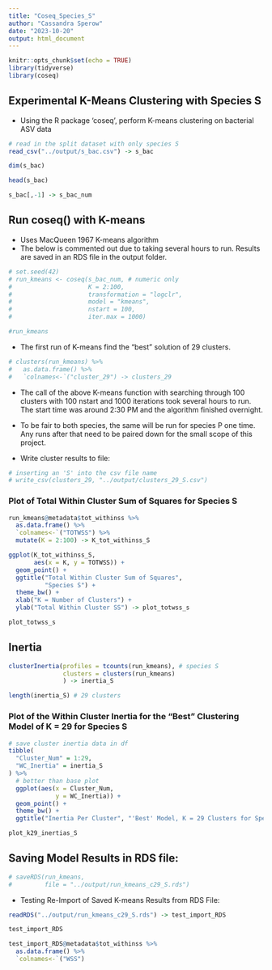 ```yaml
---
title: "Coseq_Species_S"
author: "Cassandra Sperow"
date: "2023-10-20"
output: html_document
---
```


```r
knitr::opts_chunk$set(echo = TRUE)
library(tidyverse)
library(coseq)
```

## Experimental K-Means Clustering with Species S
- Using the R package 'coseq', perform K-means clustering on bacterial ASV data
```r
# read in the split dataset with only species S
read_csv("../output/s_bac.csv") -> s_bac
```


```r
dim(s_bac)
```


```r
head(s_bac)

s_bac[,-1] -> s_bac_num
```

## Run coseq() with K-means
- Uses MacQueen 1967 K-means algorithm 
- The below is commented out due to taking several hours to run. Results are saved in an RDS file in the output folder. 
```r
# set.seed(42)
# run_kmeans <- coseq(s_bac_num, # numeric only
#                     K = 2:100, 
#                     transformation = "logclr",
#                     model = "kmeans", 
#                     nstart = 100, 
#                     iter.max = 1000)
```


```r
#run_kmeans
```

- The first run of K-means find the "best" solution of 29 clusters.

```r
# clusters(run_kmeans) %>% 
#   as.data.frame() %>% 
#   `colnames<-`("cluster_29") -> clusters_29

```

- The call of the above K-means function with searching through 100 clusters with 100 nstart and 1000 iterations took several hours to run. The start time was around 2:30 PM and the algorithm finished overnight. 

- To be fair to both species, the same will be run for species P one time. Any runs after that need to be paired down for the small scope of this project. 

- Write cluster results to file:
```r
# inserting an 'S' into the csv file name
# write_csv(clusters_29, "../output/clusters_29_S.csv")
```

### Plot of Total Within Cluster Sum of Squares for Species S
```r
run_kmeans@metadata$tot_withinss %>% 
  as.data.frame() %>% 
  `colnames<-`("TOTWSS") %>% 
  mutate(K = 2:100) -> K_tot_withinss_S
```

```r
ggplot(K_tot_withinss_S, 
       aes(x = K, y = TOTWSS)) +
  geom_point() +
  ggtitle("Total Within Cluster Sum of Squares", 
          "Species S") +
  theme_bw() +
  xlab("K = Number of Clusters") + 
  ylab("Total Within Cluster SS") -> plot_totwss_s
```

```r
plot_totwss_s

```

## Inertia
```r
clusterInertia(profiles = tcounts(run_kmeans), # species S
               clusters = clusters(run_kmeans)
               ) -> inertia_S

length(inertia_S) # 29 clusters
```

### Plot of the Within Cluster Inertia for the "Best" Clustering Model of K = 29 for Species S
```r
# save cluster inertia data in df
tibble(
  "Cluster_Num" = 1:29, 
  "WC_Inertia" = inertia_S
) %>% 
  # better than base plot
  ggplot(aes(x = Cluster_Num,
             y = WC_Inertia)) +
  geom_point() +
  theme_bw() +
  ggtitle("Inertia Per Cluster", "'Best' Model, K = 29 Clusters for Species S") -> plot_k29_inertias_S

plot_k29_inertias_S

```




## Saving Model Results in RDS file:
```r
# saveRDS(run_kmeans, 
#         file = "../output/run_kmeans_c29_S.rds")
```

- Testing Re-Import of Saved K-means Results from RDS File: 
```r
readRDS("../output/run_kmeans_c29_S.rds") -> test_import_RDS
```

```r
test_import_RDS
```

```r
test_import_RDS@metadata$tot_withinss %>% 
  as.data.frame() %>% 
  `colnames<-`("WSS")
```

